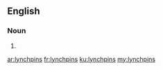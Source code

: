 ==English==

===Noun===
{{head|en|plural}}

# {{plural of|lynchpin|lang=en}}

[[ar:lynchpins]]
[[fr:lynchpins]]
[[ku:lynchpins]]
[[my:lynchpins]]